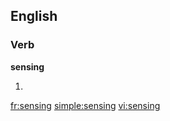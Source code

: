 ==English==

===Verb===
'''sensing'''

# {{present participle of|sense}}

[[fr:sensing]]
[[simple:sensing]]
[[vi:sensing]]